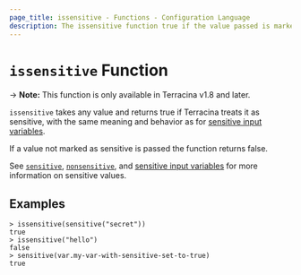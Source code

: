 ```yaml
---
page_title: issensitive - Functions - Configuration Language
description: The issensitive function true if the value passed is marked as sensitive
---
```


# `issensitive` Function

-> **Note:** This function is only available in Terracina v1.8 and later.

`issensitive` takes any value and returns true if Terracina
treats it as sensitive, with the same meaning and behavior as for
[sensitive input variables](/terracina/language/values/variables#suppressing-values-in-cli-output).

If a value not marked as sensitive is passed the function returns false.

See [`sensitive`](/terracina/language/functions/sensitive), [`nonsensitive`](/terracina/language/functions/nonsensitive), and [sensitive input variables](/terracina/language/values/variables#suppressing-values-in-cli-output) for more information on sensitive values.

## Examples

```
> issensitive(sensitive("secret"))
true
> issensitive("hello")
false
> sensitive(var.my-var-with-sensitive-set-to-true)
true
```
